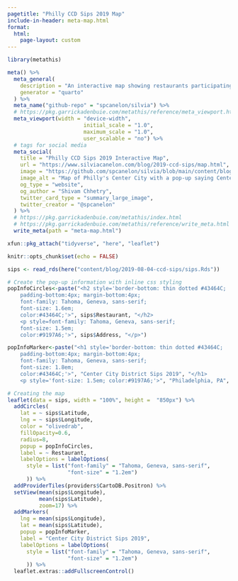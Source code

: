 ```yaml
---
pagetitle: "Philly CCD Sips 2019 Map"
include-in-header: meta-map.html
format: 
  html:
    page-layout: custom
---
```


```r
library(metathis)

meta() %>%
  meta_general(
    description = "An interactive map showing restaurants participating in Philadelphia's CCD Sips 2019",
    generator = "quarto"
  ) %>% 
  meta_name("github-repo" = "spcanelon/silvia") %>% 
  # https://pkg.garrickadenbuie.com/metathis/reference/meta_viewport.html
  meta_viewport(width = "device-width",
                        initial_scale = "1.0",
                        maximum_scale = "1.0",
                        user_scalable = "no") %>% 
  # tags for social media
  meta_social(
    title = "Philly CCD Sips 2019 Interactive Map",
    url = "https://www.silviacanelon.com/blog/2019-ccd-sips/map.html",
    image = "https://github.com/spcanelon/silvia/blob/main/content/blog/2019-08-04-ccd-sips/featured.png?raw=true",
    image_alt = "Map of Philly's Center City with a pop-up saying Center City District Sips 2019",
    og_type = "website",
    og_author = "Shivam Chhetry",
    twitter_card_type = "summary_large_image",
    twitter_creator = "@spcanelon"
  ) %>% 
  # https://pkg.garrickadenbuie.com/metathis/index.html
  # https://pkg.garrickadenbuie.com/metathis/reference/write_meta.html
  write_meta(path = "meta-map.html")
```

```r
xfun::pkg_attach("tidyverse", "here", "leaflet")

knitr::opts_chunk$set(echo = FALSE)
```

```r
sips <- read_rds(here("content/blog/2019-08-04-ccd-sips/sips.Rds"))
```

```r
# Create the pop-up information with inline css styling
popInfoCircles<-paste("<h2 style='border-bottom: thin dotted #43464C;
    padding-bottom:4px; margin-bottom:4px;
    font-family: Tahoma, Geneva, sans-serif;
    font-size: 1.6em;
    color:#43464C;'>", sips$Restaurant, "</h2>
    <p style=font-family: Tahoma, Geneva, sans-serif;
    font-size: 1.5em;
    color:#9197A6;'>", sips$Address, "</p>")

popInfoMarker<-paste("<h1 style='border-bottom: thin dotted #43464C;
    padding-bottom:4px; margin-bottom:4px;
    font-family: Tahoma, Geneva, sans-serif;
    font-size: 1.8em;
    color:#43464C;'>", "Center City District Sips 2019", "</h1>
    <p style='font-size: 1.5em; color:#9197A6;'>", "Philadelphia, PA", "<br>")

# Creating the map
leaflet(data = sips, width = "100%", height =  "850px") %>%
  addCircles(
    lat = ~ sips$Latitude, 
    lng = ~ sips$Longitude, 
    color = "olivedrab",
    fillOpacity=0.6, 
    radius=8, 
    popup = popInfoCircles,
    label = ~ Restaurant,
    labelOptions = labelOptions(
      style = list("font-family" = "Tahoma, Geneva, sans-serif",
                   "font-size" = "1.2em")
      )) %>%
  addProviderTiles(providers$CartoDB.Positron) %>%
  setView(mean(sips$Longitude),
          mean(sips$Latitude), 
          zoom=17) %>%
  addMarkers(
    lng = mean(sips$Longitude), 
    lat = mean(sips$Latitude), 
    popup = popInfoMarker,
    label = "Center City District Sips 2019",
    labelOptions = labelOptions(
      style = list("font-family" = "Tahoma, Geneva, sans-serif",
                   "font-size" = "1.2em")
      )) %>% 
  leaflet.extras::addFullscreenControl()
```

